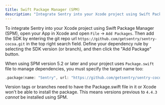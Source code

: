 ```yaml
---
title: Swift Package Manager (SPM)
description: "Integrate Sentry into your Xcode project using Swift Package Manager (SPM)."
---
```


To integrate Sentry into your Xcode project using Swift Package Manager (SPM), open your App in Xcode and open `File` -> `Add Packages`. Then add the SDK by entering the git repo url `https://github.com/getsentry/sentry-cocoa.git` in the top right search field. Define your dependency rule by selecting the SDK version (or branch), and then click the "Add Package" button.

When using SPM version 5.2 or later and your project uses `Package.swift` file to manage dependencies, you must specify the target name too:

```swift {tabTitle:Swift}
.package(name: "Sentry", url: "https://github.com/getsentry/sentry-cocoa", from: "{{ packages.version('sentry.cocoa') }}"),
```

<Note>

Version tags or branches need to have the Package.swift file in it or Xcode won't be able to install the package. This means versions previous to `4.4.3` *cannot* be installed using SPM.
 
 </Note>